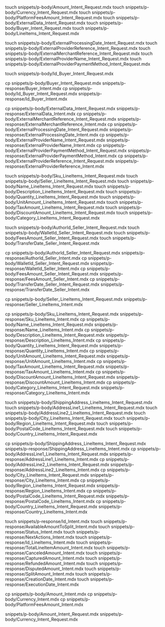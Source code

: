 touch snippets/p-body/Amount_Intent_Request.mdx
touch snippets/p-body/Currency_Intent_Request.mdx
touch snippets/p-body/PlatformFeesAmount_Intent_Request.mdx
touch snippets/p-body/ExternalData_Intent_Request.mdx
touch snippets/p-body/Buyer_Intent_Request.mdx
touch snippets/p-body/LineItems_Intent_Request.mdx

touch snippets/p-body/ExternalProcessingDate_Intent_Request.mdx
touch snippets/p-body/ExternalProviderReference_Intent_Request.mdx
touch snippets/p-body/ExternalMerchantReference_Intent_Request.mdx
touch snippets/p-body/ExternalProviderName_Intent_Request.mdx
touch snippets/p-body/ExternalProviderPaymentMethod_Intent_Request.mdx

touch snippets/p-body/Id_Buyer_Intent_Request.mdx

cp snippets/p-body/Buyer_Intent_Request.mdx snippets/p-response/Buyer_Intent.mdx
cp snippets/p-body/Id_Buyer_Intent_Request.mdx snippets/p-response/Id_Buyer_Intent.mdx


cp snippets/p-body/ExternalData_Intent_Request.mdx snippets/p-response/ExternalData_Intent.mdx
cp snippets/p-body/ExternalMerchantReference_Intent_Request.mdx snippets/p-response/ExternalMerchantReference_Intent.mdx
cp snippets/p-body/ExternalProcessingDate_Intent_Request.mdx snippets/p-response/ExternalProcessingDate_Intent.mdx
cp snippets/p-body/ExternalProviderName_Intent_Request.mdx snippets/p-response/ExternalProviderName_Intent.mdx
cp snippets/p-body/ExternalProviderPaymentMethod_Intent_Request.mdx snippets/p-response/ExternalProviderPaymentMethod_Intent.mdx
cp snippets/p-body/ExternalProviderReference_Intent_Request.mdx snippets/p-response/ExternalProviderReference_Intent.mdx

touch snippets/p-body/Sku_LineItems_Intent_Request.mdx
touch snippets/p-body/Seller_LineItems_Intent_Request.mdx
touch snippets/p-body/Name_LineItems_Intent_Request.mdx
touch snippets/p-body/Description_LineItems_Intent_Request.mdx
touch snippets/p-body/Quantity_LineItems_Intent_Request.mdx
touch snippets/p-body/UnitAmount_LineItems_Intent_Request.mdx
touch snippets/p-body/TaxAmount_LineItems_Intent_Request.mdx
touch snippets/p-body/DiscountAmount_LineItems_Intent_Request.mdx
touch snippets/p-body/Category_LineItems_Intent_Request.mdx

touch snippets/p-body/AuthorId_Seller_Intent_Request.mdx
touch snippets/p-body/WalletId_Seller_Intent_Request.mdx
touch snippets/p-body/FeesAmount_Seller_Intent_Request.mdx
touch snippets/p-body/TransferDate_Seller_Intent_Request.mdx

cp snippets/p-body/AuthorId_Seller_Intent_Request.mdx snippets/p-response/AuthorId_Seller_Intent.mdx
cp snippets/p-body/WalletId_Seller_Intent_Request.mdx snippets/p-response/WalletId_Seller_Intent.mdx
cp snippets/p-body/FeesAmount_Seller_Intent_Request.mdx snippets/p-response/FeesAmount_Seller_Intent.mdx
cp snippets/p-body/TransferDate_Seller_Intent_Request.mdx snippets/p-response/TransferDate_Seller_Intent.mdx

cp snippets/p-body/Seller_LineItems_Intent_Request.mdx snippets/p-response/Seller_LineItems_Intent.mdx

cp snippets/p-body/Sku_LineItems_Intent_Request.mdx snippets/p-response/Sku_LineItems_Intent.mdx
cp snippets/p-body/Name_LineItems_Intent_Request.mdx snippets/p-response/Name_LineItems_Intent.mdx
cp snippets/p-body/Description_LineItems_Intent_Request.mdx snippets/p-response/Description_LineItems_Intent.mdx
cp snippets/p-body/Quantity_LineItems_Intent_Request.mdx snippets/p-response/Quantity_LineItems_Intent.mdx
cp snippets/p-body/UnitAmount_LineItems_Intent_Request.mdx snippets/p-response/UnitAmount_LineItems_Intent.mdx
cp snippets/p-body/TaxAmount_LineItems_Intent_Request.mdx snippets/p-response/TaxAmount_LineItems_Intent.mdx
cp snippets/p-body/DiscountAmount_LineItems_Intent_Request.mdx snippets/p-response/DiscountAmount_LineItems_Intent.mdx
cp snippets/p-body/Category_LineItems_Intent_Request.mdx snippets/p-response/Category_LineItems_Intent.mdx



touch snippets/p-body/ShippingAddress_LineItems_Intent_Request.mdx
touch snippets/p-body/AddressLine1_LineItems_Intent_Request.mdx
touch snippets/p-body/AddressLine2_LineItems_Intent_Request.mdx
touch snippets/p-body/City_LineItems_Intent_Request.mdx
touch snippets/p-body/Region_LineItems_Intent_Request.mdx
touch snippets/p-body/PostalCode_LineItems_Intent_Request.mdx
touch snippets/p-body/Country_LineItems_Intent_Request.mdx

cp snippets/p-body/ShippingAddress_LineItems_Intent_Request.mdx snippets/p-response/ShippingAddress_LineItems_Intent.mdx
cp snippets/p-body/AddressLine1_LineItems_Intent_Request.mdx snippets/p-response/AddressLine1_LineItems_Intent.mdx
cp snippets/p-body/AddressLine2_LineItems_Intent_Request.mdx snippets/p-response/AddressLine2_LineItems_Intent.mdx
cp snippets/p-body/City_LineItems_Intent_Request.mdx snippets/p-response/City_LineItems_Intent.mdx
cp snippets/p-body/Region_LineItems_Intent_Request.mdx snippets/p-response/Region_LineItems_Intent.mdx
cp snippets/p-body/PostalCode_LineItems_Intent_Request.mdx snippets/p-response/PostalCode_LineItems_Intent.mdx
cp snippets/p-body/Country_LineItems_Intent_Request.mdx snippets/p-response/Country_LineItems_Intent.mdx

touch snippets/p-response/Id_Intent.mdx
touch snippets/p-response/AvailableAmountToSplit_Intent.mdx
touch snippets/p-response/Status_Intent.mdx
touch snippets/p-response/NextActions_Intent.mdx
touch snippets/p-response/Id_LineItems_Intent.mdx
touch snippets/p-response/TotalLineItemAmount_Intent.mdx
touch snippets/p-response/CanceledAmount_Intent.mdx
touch snippets/p-response/CapturedAmount_Intent.mdx
touch snippets/p-response/RefundedAmount_Intent.mdx
touch snippets/p-response/DisputedAmount_Intent.mdx
touch snippets/p-response/SplitAmount_Intent.mdx
touch snippets/p-response/CreationDate_Intent.mdx
touch snippets/p-response/ExecutionDate_Intent.mdx

cp snippets/p-body/Amount_Intent.mdx 
cp snippets/p-body/Currency_Intent.mdx 
cp snippets/p-body/PlatformFeesAmount_Intent.mdx 

snippets/p-body/Amount_Intent_Request.mdx
snippets/p-body/Currency_Intent_Request.mdx
